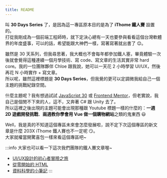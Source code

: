 ```yaml
---
title: README
---
```

叫 **30 Days Series** 了，是因為這一專區原本目的是為了 **iThome 鐵人賽** 設置的。  
打從我剛成為一個前端工程師時，就下定決心總有一天也要參與看看這個台灣軟體界的年度盛事，可以的話，希望能跟大神們一樣，寫著寫著就出書了 :relieved:。

雖然是 30 天系列，但我尋思著，我大概也不會每年都參加鐵人塞，畢竟體驗一次後就會覺得這種連續一個月學技術、寫 code、寫文章的生活其實非常 hard core。我的一位團隊夥伴 Chloe 跟我說，她可以一天花 2 小時學習 UI/UX，然後再花 N 小時實作 + 寫文章。  
所以呢，雖然這裡標題是 **30 Days Series**，但我覺的更可以定調微我給自己一個主題的挑戰紀錄空間。

什麼主題呢？我有想過試試 [JavaScript 30](https://javascript30.com/) 或 [Frontend Mentor](https://www.frontendmentor.io/)，但老實說，我自己是個閒不下來的人，這不，又奔著 C# 跟 Unity 去了。  
所以這裡之後出現的主題可能會出現那種跟 Youtube 標題一樣的什麼的：**一週 2D 遊戲開發挑戰**、**兩週教你學會用 Vue 做一個購物網站**之類的鬼東西 :smiley:

Well，我是真的不知道這個專區未來會怎麼發展啦，說不定下次這個專區的新文章是什麼 203X iThome 鐵人賽也不一定呢 :smirk:。  
大家就權當開驚喜包一樣來看這個專區吧~

:::info
大家也可以看一下這次我們團隊的鐵人賽文章喔~  
- [UI/UX設計的初心者冒險之旅](https://ithelp.ithome.com.tw/users/20168599/ironman/7282)
- [從零開始的 HTML](https://ithelp.ithome.com.tw/users/20168598/ironman/7281)
- [資料科學的小筆記](https://ithelp.ithome.com.tw/users/20168607/ironman/7287)
:::